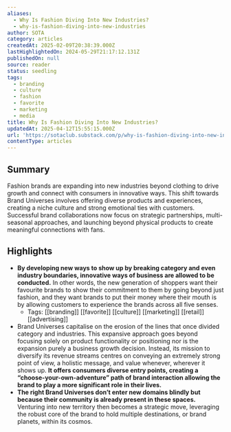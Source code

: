 ```yaml
---
aliases:
  - Why Is Fashion Diving Into New Industries?
  - why-is-fashion-diving-into-new-industries
author: SOTA
category: articles
createdAt: 2025-02-09T20:38:39.000Z
lastHighlightedOn: 2024-05-29T21:17:12.131Z
publishedOn: null
source: reader
status: seedling
tags:
  - branding
  - culture
  - fashion
  - favorite
  - marketing
  - media
title: Why Is Fashion Diving Into New Industries?
updatedAt: 2025-04-12T15:55:15.000Z
url: 'https://sotaclub.substack.com/p/why-is-fashion-diving-into-new-industries'
contentType: articles
---
```

## Summary

Fashion brands are expanding into new industries beyond clothing to drive growth and connect with consumers in innovative ways. This shift towards Brand Universes involves offering diverse products and experiences, creating a niche culture and strong emotional ties with customers. Successful brand collaborations now focus on strategic partnerships, multi-seasonal approaches, and launching beyond physical products to create meaningful connections with fans.

## Highlights

- **By developing new ways to show up by breaking category and even industry boundaries, innovative ways of business are allowed to be conducted.** In other words, the new generation of shoppers want their favourite brands to show their commitment to them by going beyond just fashion, and they want brands to put their money where their mouth is by allowing customers to experience the brands across all five senses.
    - Tags: [[branding]] [[favorite]] [[culture]] [[marketing]] [[retail]] [[advertising]]
- Brand Universes capitalise on the erosion of the lines that once divided category and industries. This expansive approach goes beyond focusing solely on product functionality or positioning nor is the expansion purely a business growth decision. Instead, its mission to diversify its revenue streams centres on conveying an extremely strong point of view, a holistic message, and value whenever, wherever it shows up. **It offers consumers diverse entry points, creating a “choose-your-own-adventure” path of brand interaction allowing the brand to play a more significant role in their lives.**
- **The right Brand Universes don’t enter new domains blindly but because their community is already present in these spaces.** Venturing into new territory then becomes a strategic move, leveraging the robust core of the brand to hold multiple destinations, or brand planets, within its cosmos.
